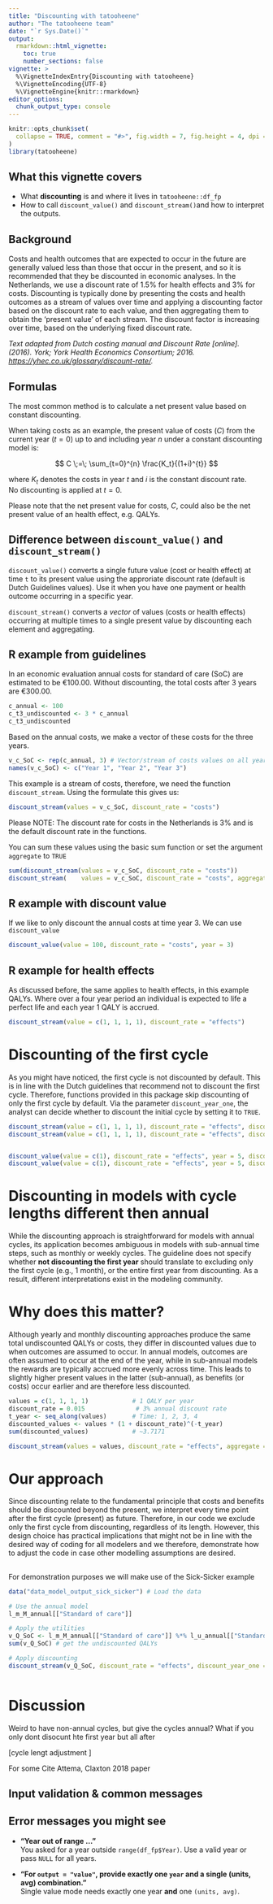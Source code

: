 ```yaml
---
title: "Discounting with tatooheene"
author: "The tatooheene team"
date: "`r Sys.Date()`"
output:
  rmarkdown::html_vignette:
    toc: true
    number_sections: false
vignette: >
  %\VignetteIndexEntry{Discounting with tatooheene}
  %\VignetteEncoding{UTF-8}
  %\VignetteEngine{knitr::rmarkdown}
editor_options: 
  chunk_output_type: console
---
```


```r
knitr::opts_chunk$set(
  collapse = TRUE, comment = "#>", fig.width = 7, fig.height = 4, dpi = 120
)
library(tatooheene)
```

## What this vignette covers

-   What **discounting** is and where it lives in `tatooheene::df_fp`
-   How to call `discount_value()` and `discount_stream()`and how to interpret the outputs.

## Background

Costs and health outcomes that are expected to occur in the future are generally valued less than those that occur in the present, and so it is recommended that they be discounted in economic analyses. In the Netherlands, we use a discount rate of 1.5% for health effects and 3% for costs. Discounting is typically done by presenting the costs and health outcomes as a stream of values over time and applying a discounting factor based on the discount rate to each value, and then aggregating them to obtain the ‘present value’ of each stream. The discount factor is increasing over time, based on the underlying fixed discount rate. 

*Text adapted from Dutch costing manual and Discount Rate [online]. (2016). York; York Health Economics Consortium; 2016. <https://yhec.co.uk/glossary/discount-rate/>.*

## Formulas

The most common method is to calculate a net present value based on constant discounting.

When taking costs as an example, the present value of costs ($C$) from the current year ($t=0$) up to and including year $n$ under a constant discounting model is:

$$
C \;=\; \sum_{t=0}^{n} \frac{K_t}{(1+i)^{t}}
$$

where $K_t$ denotes the costs in year $t$ and $i$ is the constant discount rate.\
No discounting is applied at $t=0$.

Please note that the net present value for costs, $C$, could also be the net present value of an health effect, e.g. QALYs.

## Difference between `discount_value()` and `discount_stream()`

`discount_value()` converts a single future value (cost or health effect) at time `t` to its present value using the approriate discount rate (default is Dutch Guidelines values). Use it when you have one payment or health outcome occurring in a specific year.

`discount_stream()` converts a *vector* of values (costs or health effects) occurring at multiple times to a single present value by discounting each element and aggregating.

## R example from guidelines

In an economic evaluation annual costs for standard of care (SoC) are estimated to be €100.00. Without discounting, the total costs after 3 years are €300.00.

```r
c_annual <- 100
c_t3_undiscounted <- 3 * c_annual
c_t3_undiscounted
```

Based on the annual costs, we make a vector of these costs for the three years. 
```r
v_c_SoC <- rep(c_annual, 3) # Vector/stream of costs values on all years for standard of care 
names(v_c_SoC) <- c("Year 1", "Year 2", "Year 3")
```


This example is a stream of costs, therefore, we need the function `discount_stream`. Using the formulate this gives us:
```r
discount_stream(values = v_c_SoC, discount_rate = "costs")
```
Please NOTE: The discount rate for costs in the Netherlands is 3% and is the default discount rate in the functions. 

You can sum these values using the basic sum function or set the argument `aggregate` to `TRUE`

```r
sum(discount_stream(values = v_c_SoC, discount_rate = "costs"))
discount_stream(    values = v_c_SoC, discount_rate = "costs", aggregate = TRUE)
```

## R example with discount value

If we like to only discount the annual costs at time year 3. We can use `discount_value`

```r
discount_value(value = 100, discount_rate = "costs", year = 3)
```

## R example for health effects
As discussed before, the same applies to health effects, in this example QALYs. Where over a four year period an individual is expected to life a perfect life and each year 1 QALY is accrued. 

```r
discount_stream(value = c(1, 1, 1, 1), discount_rate = "effects")
```


# Discounting of the first cycle
As you might have noticed, the first cycle is not discounted by default. This is in line with the Dutch guidelines that recommend not to discount the first cycle. Therefore, functions provided in this package skip discounting of only the first cycle by default. Via the parameter `discount_year_one`, the analyst can decide whether to discount the initial cycle by setting it to `TRUE`.

```r
discount_stream(value = c(1, 1, 1, 1), discount_rate = "effects", discount_year_one = FALSE)
discount_stream(value = c(1, 1, 1, 1), discount_rate = "effects", discount_year_one = TRUE)


discount_value(value = c(1), discount_rate = "effects", year = 5, discount_year_one = TRUE)
discount_value(value = c(1), discount_rate = "effects", year = 5, discount_year_one = FALSE)

```

# Discounting in models with cycle lengths different then annual
While the discounting approach is straightforward for models with annual cycles, its application becomes ambiguous in models with sub-annual time steps, such as monthly or weekly cycles. The guideline does not specify whether **not discounting the first year** should translate to excluding only the first cycle (e.g., 1 month), or the entire first year from discounting. As a result, different interpretations exist in the modeling community. 


# Why does this matter? 
Although yearly and monthly discounting approaches produce the same total undiscounted QALYs or costs, they differ in discounted values due to when outcomes are assumed to occur. In annual models, outcomes are often assumed to occur at the end of the year, while in sub-annual models the rewards are typically accrued more evenly across time. This leads to slightly higher present values in the latter (sub-annual), as benefits (or costs) occur earlier and are therefore less discounted.

```r
values = c(1, 1, 1, 1)            # 1 QALY per year
discount_rate = 0.015              # 3% annual discount rate
t_year <- seq_along(values)       # Time: 1, 2, 3, 4
discounted_values <- values * (1 + discount_rate)^(-t_year)
sum(discounted_values)            # ~3.7171

discount_stream(values = values, discount_rate = "effects", aggregate = T, discount_year_one = T)


```

# Our approach
Since discounting relate to the fundamental principle that costs and benefits should be discounted beyond the present, we interpret every time point after the first cycle (present) as future. Therefore, in our code we exclude only the first cycle from discounting, regardless of its length. However, this design choice has practical implications that might not be in line with the desired way of coding for all modelers and we therefore, demonstrate how to adjust the code in case other modelling assumptions are desired. 

## 
For demonstration purposes we will make use of the Sick-Sicker example 
```r
data("data_model_output_sick_sicker") # Load the data 

# Use the annual model
l_m_M_annual[["Standard of care"]]

# Apply the utilities
v_Q_SoC <- l_m_M_annual[["Standard of care"]] %*% l_u_annual[["Standard of care"]]
sum(v_Q_SoC) # get the undiscounted QALYs

# Apply discounting
discount_stream(v_Q_SoC, discount_rate = "effects", discount_year_one = FALSE, cycle_length_in_years = 1, aggregate = T) # This gives the discounted QALYs



```


# Discussion
Weird to have non-annual cycles, but give the cycles annual?
What if you only dont disocunt hte first year but all after 

[cycle lengt adjustment ]

For some Cite Attema, Claxton 2018 paper




## Input validation & common messages

## Error messages you might see

-   **"Year out of range …"**\
    You asked for a year outside `range(df_fp$Year)`. Use a valid year or pass `NULL` for all years.

-   **"For `output = "value"`, provide exactly one `year` and a single (units, avg) combination."**\
    Single value mode needs exactly one year **and** one `(units, avg)`.


